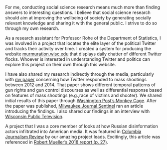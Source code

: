 <link rel="stylesheet" href="styles.css" type="text/css">

For me, conducting social science research means much more than finding answers to interesting questions. I believe that social science research should aim at improving the wellbeing of society by generating socially relevant knowledge and sharing it with the general public. I strive to do so through my own research.

As a research assistant for Professor Rohe of the Department of Statistics, I was involved in a project that locates the elite layer of the political Twitter and tracks their activity over time. I created a system for producing the website [murmuration.wisc.edu]( https://murmuration.wisc.edu) that displays daily chatter of different Twitter flocks. Whoever is interested in understanding Twitter and politics can explore this project on their own through this website. 

I have also shared my research indirectly through the media, particularly with [my paper](https://doi.org/10.1093/jcmc/zmz009) concerning how Twitter responded to mass shootings between 2012 and 2014. That paper shows different temporal patterns of gun rights and gun control discourses as well as differential response based on features of mass shootings (e.g.,race of victims and shooter). We shared initial results of this paper through [Washington Post's Monkey Cage](https://www.washingtonpost.com/news/the-switch/wp/2018/02/20/why-social-media-appeals-after-mass-shootings-have-done-little-to-change-gun-laws/?fbclid=IwAR1tnTttjem8UrYPPKxtqgJNj1hrfQnWCishTOGl56ZfSNVYFXJfEN4yxA4). After the paper was published, [Milwaukee Journal Sentinel](https://www.jsonline.com/restricted/?return=https%3A%2F%2Fwww.jsonline.com%2Fstory%2Fnews%2Fpolitics%2Felections%2F2019%2F06%2F21%2Fstudy-responses-mass-shootings-finds-gun-rights-side-winning%2F1522977001%2F) ran an article introducing the findings. I also shared our findings in an interview with [Wisconsin Public Television](https://www.pbs.org/video/post-shooting-sentiments-intense-they-are-fleeting/).

A project that I was a core member of looks at how Russian disinformation actors infiltrated into American media. It was featured in [Columbia Journalism Review]( https://www.cjr.org/analysis/tweets-russia-news.php) by our amazing project leads. Excitingly, this article was referenced in [Robert Mueller’s 2018 report (p. 27)]( https://www.justice.gov/storage/report.pdf).

